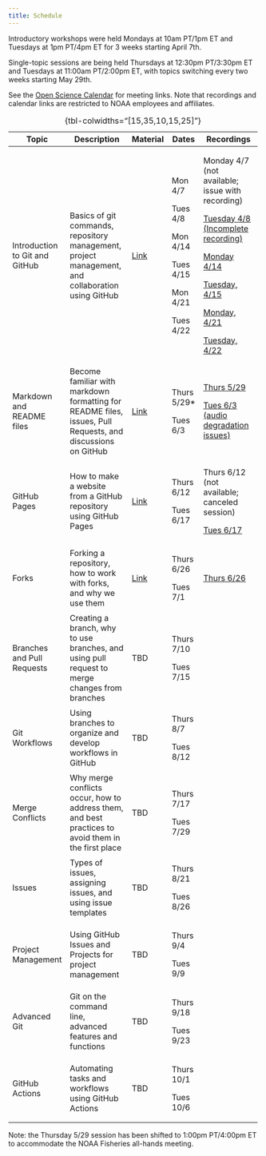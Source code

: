 ```yaml
---
title: Schedule
---
```


Introductory workshops were held Mondays at 10am PT/1pm ET and Tuesdays at 1pm PT/4pm ET for 3 weeks starting April 7th.

Single-topic sessions are being held Thursdays at 12:30pm PT/3:30pm ET and Tuesdays at 11:00am PT/2:00pm ET, with topics switching every two weeks starting May 29th.

See the [Open Science Calendar](https://calendar.google.com/calendar/u/0?cid=Y185MTZiNjk0OGVmMmVlOGI3ZDQ5YzI4NjYxZWZjMDc5ODMwM2MyNzQyYmUzOTljOTI5MGZhMDJkOTMyMGM3NjllQGdyb3VwLmNhbGVuZGFyLmdvb2dsZS5jb20) for meeting links. Note that recordings and calendar links are restricted to NOAA employees and affiliates.

+--------------------------------+-------------------------------------------------------------------------------------------------------------+---------------------------------------+--------------+-----------------------------------------------------------------------------------------------------------------------------+
| Topic                          | Description                                                                                                 | Material                              | Dates        | Recordings                                                                                                                  |
+================================+=============================================================================================================+=======================================+==============+=============================================================================================================================+
| Introduction to Git and GitHub | Basics of git commands, repository management, project management, and collaboration using GitHub           | [Link](intro/intro.qmd)               | Mon 4/7      | Monday 4/7 (not available; issue with recording)                                                                            |
|                                |                                                                                                             |                                       |              |                                                                                                                             |
|                                |                                                                                                             |                                       | Tues 4/8     | [Tuesday 4/8 (Incomplete recording)](https://drive.google.com/file/d/1rjvIRgexOe2D2l5fFf9GhXsQncWX6UYK/view?usp=drive_link) |
|                                |                                                                                                             |                                       |              |                                                                                                                             |
|                                |                                                                                                             |                                       | Mon 4/14     | [Monday 4/14](https://drive.google.com/file/d/1QZc8ixRZyUKyZoTyb_ERk7PeHWbi85aF/view?usp=sharing)                           |
|                                |                                                                                                             |                                       |              |                                                                                                                             |
|                                |                                                                                                             |                                       | Tues 4/15    | [Tuesday, 4/15](https://drive.google.com/file/d/1goH2jSuRZ17U1kCRe79M_LaQpWNDMtE4/view?usp=sharing)                         |
|                                |                                                                                                             |                                       |              |                                                                                                                             |
|                                |                                                                                                             |                                       | Mon 4/21     | [Monday, 4/21](https://drive.google.com/file/d/1-JuvFqiaDgLKB6sY_6AAgZC29dzwxI94/view?usp=drive_link)                       |
|                                |                                                                                                             |                                       |              |                                                                                                                             |
|                                |                                                                                                             |                                       | Tues 4/22    | [Tuesday, 4/22](https://drive.google.com/file/d/18iDAN_KNsGyS5YJH2std6uh3-5poRCGF/view?usp=sharing)                         |
+--------------------------------+-------------------------------------------------------------------------------------------------------------+---------------------------------------+--------------+-----------------------------------------------------------------------------------------------------------------------------+
| Markdown and README files      | Become familiar with markdown formatting for README files, issues, Pull Requests, and discussions on GitHub | [Link](markdown/markdown.qmd)         | Thurs 5/29\* | [Thurs 5/29](https://drive.google.com/file/d/1OC1kFU4mzVgWsBLFY5Ft6rWW6518zlax/view?usp=sharing)                            |
|                                |                                                                                                             |                                       |              |                                                                                                                             |
|                                |                                                                                                             |                                       | Tues 6/3     | [Tues 6/3 (audio degradation issues)](https://drive.google.com/file/d/1hy-ztB-uujfK1-9_JQDJ7-qt-pbtBpK0/view?usp=sharing)   |
+--------------------------------+-------------------------------------------------------------------------------------------------------------+---------------------------------------+--------------+-----------------------------------------------------------------------------------------------------------------------------+
| GitHub Pages                   | How to make a website from a GitHub repository using GitHub Pages                                           | [Link](github-pages/github-pages.qmd) | Thurs 6/12   | Thurs 6/12 (not available; canceled session)                                                                                |
|                                |                                                                                                             |                                       |              |                                                                                                                             |
|                                |                                                                                                             |                                       | Tues 6/17    | [Tues 6/17](https://drive.google.com/file/d/1hDRPGPLQb9lSEDB8ORs44HzZBIl3XcGQ/view?usp=sharing)                             |
+--------------------------------+-------------------------------------------------------------------------------------------------------------+---------------------------------------+--------------+-----------------------------------------------------------------------------------------------------------------------------+
| Forks                          | Forking a repository, how to work with forks, and why we use them                                           | [Link](forking/forking.qmd)           | Thurs 6/26   | [Thurs 6/26](https://drive.google.com/file/d/1KgOj8W6XwZ8Y9LyPjMkgLFmGcSTXtMC9/view?usp=sharing)                            |
|                                |                                                                                                             |                                       |              |                                                                                                                             |
|                                |                                                                                                             |                                       | Tues 7/1     |                                                                                                                             |
+--------------------------------+-------------------------------------------------------------------------------------------------------------+---------------------------------------+--------------+-----------------------------------------------------------------------------------------------------------------------------+
| Branches and Pull Requests     | Creating a branch, why to use branches, and using pull request to merge changes from branches               | TBD                                   | Thurs 7/10   |                                                                                                                             |
|                                |                                                                                                             |                                       |              |                                                                                                                             |
|                                |                                                                                                             |                                       | Tues 7/15    |                                                                                                                             |
+--------------------------------+-------------------------------------------------------------------------------------------------------------+---------------------------------------+--------------+-----------------------------------------------------------------------------------------------------------------------------+
| Git Workflows                  | Using branches to organize and develop workflows in GitHub                                                  | TBD                                   | Thurs 8/7    |                                                                                                                             |
|                                |                                                                                                             |                                       |              |                                                                                                                             |
|                                |                                                                                                             |                                       | Tues 8/12    |                                                                                                                             |
+--------------------------------+-------------------------------------------------------------------------------------------------------------+---------------------------------------+--------------+-----------------------------------------------------------------------------------------------------------------------------+
| Merge Conflicts                | Why merge conflicts occur, how to address them, and best practices to avoid them in the first place         | TBD                                   | Thurs 7/17   |                                                                                                                             |
|                                |                                                                                                             |                                       |              |                                                                                                                             |
|                                |                                                                                                             |                                       | Tues 7/29    |                                                                                                                             |
+--------------------------------+-------------------------------------------------------------------------------------------------------------+---------------------------------------+--------------+-----------------------------------------------------------------------------------------------------------------------------+
| Issues                         | Types of issues, assigning issues, and using issue templates                                                | TBD                                   | Thurs 8/21   |                                                                                                                             |
|                                |                                                                                                             |                                       |              |                                                                                                                             |
|                                |                                                                                                             |                                       | Tues 8/26    |                                                                                                                             |
+--------------------------------+-------------------------------------------------------------------------------------------------------------+---------------------------------------+--------------+-----------------------------------------------------------------------------------------------------------------------------+
| Project Management             | Using GitHub Issues and Projects for project management                                                     | TBD                                   | Thurs 9/4    |                                                                                                                             |
|                                |                                                                                                             |                                       |              |                                                                                                                             |
|                                |                                                                                                             |                                       | Tues 9/9     |                                                                                                                             |
+--------------------------------+-------------------------------------------------------------------------------------------------------------+---------------------------------------+--------------+-----------------------------------------------------------------------------------------------------------------------------+
| Advanced Git                   | Git on the command line, advanced features and functions                                                    | TBD                                   | Thurs 9/18   |                                                                                                                             |
|                                |                                                                                                             |                                       |              |                                                                                                                             |
|                                |                                                                                                             |                                       | Tues 9/23    |                                                                                                                             |
+--------------------------------+-------------------------------------------------------------------------------------------------------------+---------------------------------------+--------------+-----------------------------------------------------------------------------------------------------------------------------+
| GitHub Actions                 | Automating tasks and workflows using GitHub Actions                                                         | TBD                                   | Thurs 10/1   |                                                                                                                             |
|                                |                                                                                                             |                                       |              |                                                                                                                             |
|                                |                                                                                                             |                                       | Tues 10/6    |                                                                                                                             |
+--------------------------------+-------------------------------------------------------------------------------------------------------------+---------------------------------------+--------------+-----------------------------------------------------------------------------------------------------------------------------+

: {tbl-colwidths="\[15,35,10,15,25\]"}

Note: the Thursday 5/29 session has been shifted to 1:00pm PT/4:00pm ET to accommodate the NOAA Fisheries all-hands meeting.